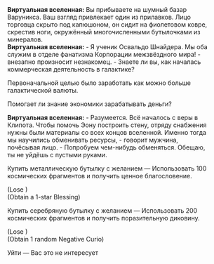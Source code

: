{{Диалог Начало}}
:'''Виртуальная вселенная:''' Вы прибываете на шумный базар Варуникса. Ваш взгляд привлекает один из прилавков. Лицо торговца скрыто под капюшоном, он сидит на фиолетовом ковре, скрестив ноги, окружённый многочисленными бутылочками из минералов.
:'''Виртуальная вселенная:''' - Я ученик Освальдо Шнайдера. Мы оба служим в отделе фанатизма Корпорации межзвёздного мира! - внезапно произносит незнакомец. - Знаете ли вы, как началась коммерческая деятельность в галактике?
:{{Диалог|Стрелка}} Первоначальной целью было заработать как можно больше галактической валюты.
:{{Диалог|Стрелка}} Помогает ли знание экономики зарабатывать деньги?
:'''Виртуальная вселенная:''' - Разумеется. Всё началось с веры в Клипота. Чтобы помочь Эону построить стену, отряду снабжения нужны были материалы со всех концов вселенной. Именно тогда мы научились обменивать ресурсы, - говорит мужчина, почёсывая лицо. - Попробуем чем-нибудь обменяться. Обещаю, ты не уйдёшь с пустыми руками.
:{{Диалог|Звезда}} Купить металлическую бутылку с желанием &mdash; Использовать 100 космических фрагментов и получить ценное благословение.
:;(Lose {{Предмет|Космические фрагменты|20|x=100}})
:;(Obtain a 1-star Blessing)
:{{Диалог|Звезда}} Купить серебряную бутылку с желанием &mdash; Использовать 200 космических фрагментов и получить поразительную диковину.
:;(Lose {{Предмет|Космические фрагменты|20|x=200}})
:;(Obtain 1 random Negative Curio)
:{{Диалог|Звезда}} Уйти &mdash; Вас это не интересует
{{Диалог Конец}}
